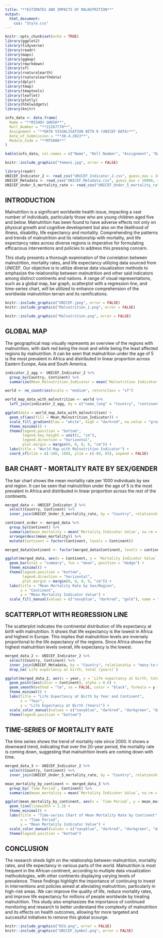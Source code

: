 ```yaml
---
title: "**ESTIMATES AND IMPACTS OF MALNUTRITION**"
output:
  html_document:
    css: "Style.css"                        
---
```

```r
knitr::opts_chunk$set(echo = TRUE)
library(ggplot2)
library(tidyverse)
library(readr)
library(maps)
library(ggmap)
library(rmarkdown)
library(sf)
library(rnaturalearth)
library(rnaturalearthdata)
library(dplyr)
library(tmap)
library(tmaptools)
library(leaflet)
library(plotly)
library(htmlwidgets)
library(knitr)
```
```r
info_data <- data.frame(
  Name = "**RISHOV GHOSH**",
  Roll_Number = "**22267770**",
  Assignment = "**DATA VISUALISATION WITH R (UNICEF DATA)**",
  Date_of_Submission = "**30.4.2023**",
  Module_Code = "**MT5000**"
)

kable(info_data, col.names = c("Name", "Roll Number", "Assignment", "Date of Submission", "Module Code"))
```
```r
knitr::include_graphics("Yemeni.jpg", error = FALSE)
```
```r
library(readr)
UNICEF_Indicator_2 <- read_csv("UNICEF_Indicator_2.csv", guess_max = 10000, show_col_types = FALSE)
UNICEF_Metadata <- read_csv("UNICEF_Metadata.csv", guess_max = 10000, show_col_types = FALSE)
UNICEF_Under_5_mortality_rate <- read_csv("UNICEF_Under_5_mortality_rate.csv", guess_max = 10000, show_col_types = FALSE)
```


## **INTRODUCTION**

Malnutrition is a significant worldwide health issue, impacting a vast number of individuals, particularly those who are young children aged five and below. Malnutrition has been found to have adverse effects not only on physical growth and cognitive development but also on the likelihood of illness, disability, life expectancy and mortality. Comprehending the patterns and trends of malnutrition and its relationship with mortality, and life expectancy rates across diverse regions is imperative for formulating efficacious interventions and policies to address this pressing concern.

This study presents a thorough examination of the correlation between malnutrition, mortality rates, and life expectancy utilizing data sourced from UNICEF. Our objective is to utilize diverse data visualization methods to emphasize the relationship between malnutrition and other said indicators among distinct continents and nations. A range of visual representations, such as a global map, bar graph, scatterplot with a regression line, and time-series chart, will be utilized to enhance comprehension of the worldwide malnutrition terrain and its ramifications.

```r
knitr::include_graphics("UNICEF.jpeg", error = FALSE)
knitr::include_graphics("Malnutrition_1.png", error = FALSE)
```
```r
knitr::include_graphics("Malnutrition.png", error = FALSE)
```

## **GLOBAL MAP**

The geographical map visually represents an overview of the regions with malnutrition, with dark red being the most and white being the least affected regions by malnutrition. It can be seen that malnutrition under the age of 5 is the most prevalent in Africa and distributed in linear proportion across Eastern Europe, Asia and South America.

```r
indicator_2_agg <- UNICEF_Indicator_2 %>%
  group_by(Country, Continent) %>%
  summarize(Mean_Malnutrition_Indicator = mean(`Malnutrition Indicator value`, na.rm = TRUE), .groups = 'drop')

world <- ne_countries(scale = "medium", returnclass = "sf")

world_map_data_with_malnutrition <- world %>%
  left_join(indicator_2_agg, by = c("name_long" = "Country", "continent" = "Continent"))

ggplot(data = world_map_data_with_malnutrition) +
  geom_sf(aes(fill = Mean_Malnutrition_Indicator)) +
  scale_fill_gradient(low = "white", high = "darkred", na.value = "gray90", name = "Mean Malnutrition\nIndicator Value") +
  theme_minimal() +
  theme(legend.position = "bottom",
        legend.key.height = unit(1, "cm"),
        legend.direction = "horizontal",
        plot.margin = margin(0, 0, 0, 0, "cm")) +
  labs(title = "World Map with Malnutrition Indicator") +
  coord_sf(xlim = c(-180, 180), ylim = c(-60, 85), expand = FALSE)
```

## **BAR CHART - MORTALITY RATE BY SEX/GENDER**

The bar chart shows the mean mortality rate per 1000 individuals by sex and region. It can be seen that malnutrition under the age of 5 is the most prevalent in Africa and distributed in linear proportion across the rest of the continents.

```r
merged_data <- UNICEF_Indicator_2 %>%
  select(Country, Continent) %>%
  inner_join(UNICEF_Under_5_mortality_rate, by = "Country", relationship = "many-to-many")

continent_order <- merged_data %>%
  group_by(Continent) %>%
  summarize(mean_mortality = mean(`Mortality Indicator Value`, na.rm = TRUE), .groups = 'drop') %>%
  arrange(desc(mean_mortality)) %>%
  mutate(Continent = factor(Continent, levels = Continent))

merged_data$Continent <- factor(merged_data$Continent, levels = continent_order$Continent)

ggplot(merged_data, aes(x = Continent, y = `Mortality Indicator Value`, fill = Sex)) +
  geom_bar(stat = "summary", fun = "mean", position = "dodge") +
  theme_minimal() +
  theme(legend.position = "bottom",
        legend.direction = "horizontal",
        plot.margin = margin(0, 0, 0, 0, "cm")) +
  labs(title = "Mean Mortality Rate by Sex/Region",
       x = "Continent",
       y = "Mean Mortality Indicator Value") +
  scale_fill_manual(values = c("navyblue", "darkred", "gold"), name = "Sex")
```

## **SCATTERPLOT WITH REGRESSION LINE**

The scatterplot indicates the continental distribution of life expectancy at birth with malnutrition. It shows that life expectancy is the lowest in Africa and highest in Europe. This implies that malnutrition levels are inversely proportional to the life expectancy of the regions. Since Africa shows the highest malnutrition levels overall, life expectancy is the lowest.

```r
merged_data_2 <- UNICEF_Indicator_2 %>%
  select(Country, Continent) %>%
  inner_join(UNICEF_Metadata, by = "Country", relationship = "many-to-many") %>%
  drop_na(`Life expectancy at birth, total (years)`)

ggplot(merged_data_2, aes(x = year, y = `Life expectancy at birth, total (years)`)) +
  geom_point(aes(color = Continent), alpha = 0.6) +
  geom_smooth(method = "lm", se = FALSE, color = "black", formula = y ~ x) +
  theme_minimal() +
  labs(title = "Life Expectancy at Birth by Year and Continent",
       x = "Year",
       y = "Life Expectancy at Birth (Years)") +
  scale_color_manual(values = c("navyblue", "darkred", "darkgreen", "darkorange", "purple", "gold"), name = "Continent") +
  theme(legend.position = "bottom")
```

## **TIME-SERIES OF MORTALITY RATE**

The time series shows the trend of mortality rate since 2000. It shows a downward trend, indicating that over the 20-year period, the mortality rate is coming down, suggesting that malnutrition levels are coming down with time.

```r
merged_data_3 <- UNICEF_Indicator_2 %>%
  select(Country, Continent) %>%
  inner_join(UNICEF_Under_5_mortality_rate, by = "Country", relationship = "many-to-many")

mean_mortality_by_continent <- merged_data_3 %>%
  group_by(`Time Period`, Continent) %>%
  summarize(mean_mortality = mean(`Mortality Indicator Value`, na.rm = TRUE), .groups = 'drop')

ggplot(mean_mortality_by_continent, aes(x = `Time Period`, y = mean_mortality, color = Continent, group = Continent)) +
  geom_line(linewidth = 1.2) +
  theme_minimal() +
  labs(title = "Time-series Chart of Mean Mortality Rate by Continent",
       x = "Time Period",
       y = "Mean Mortality Indicator Value") +
  scale_color_manual(values = c("navyblue", "darkred", "darkgreen", "darkorange", "purple", "gold"), name = "Continent") +
  theme(legend.position = "bottom")
```

## **CONCLUSION**

The research sheds light on the relationship between malnutrition, mortality rates, and life expectancy in various parts of the world. Malnutrition is most frequent in the African continent, according to multiple data visualization methodologies, with other continents displaying varying levels of prevalence. These findings highlight the importance of continuing to invest in interventions and policies aimed at alleviating malnutrition, particularly in high-risk areas. We can improve the quality of life, reduce mortality rates, and improve life expectancy for millions of people worldwide by treating malnutrition. This study also emphasizes the importance of continued monitoring and research to better understand the complexity of malnutrition and its effects on health outcomes, allowing for more targeted and successful initiatives to remove this global scourge.


```r
knitr::include_graphics("DCU.png", error = FALSE)
knitr::include_graphics("UNICEF_Symbol.png", error = FALSE)
```